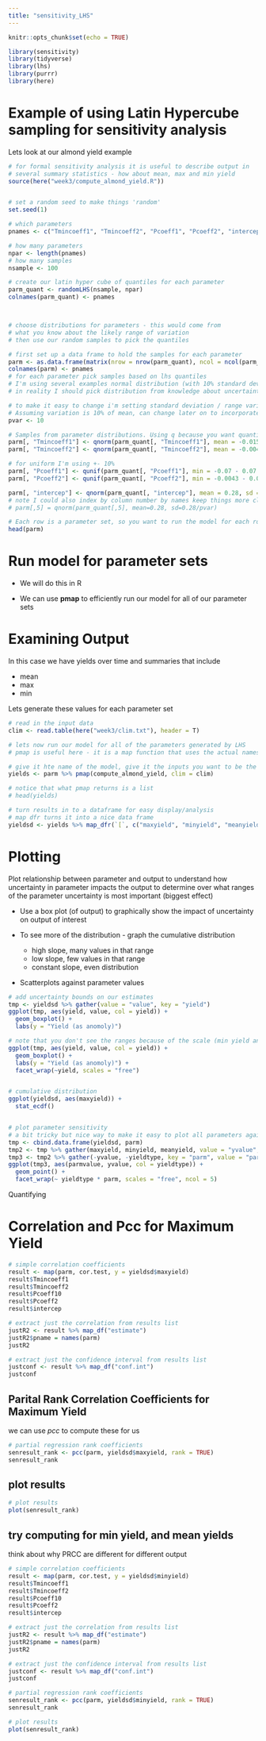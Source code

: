 ```yaml
---
title: "sensitivity_LHS"
---
```


```r
knitr::opts_chunk$set(echo = TRUE)

library(sensitivity)
library(tidyverse)
library(lhs)
library(purrr)
library(here)
```

# Example of using Latin Hypercube sampling for sensitivity analysis

Lets look at our almond yield example

```r
# for formal sensitivity analysis it is useful to describe output in
# several summary statistics - how about mean, max and min yield
source(here("week3/compute_almond_yield.R"))


# set a random seed to make things 'random'
set.seed(1)

# which parameters
pnames <- c("Tmincoeff1", "Tmincoeff2", "Pcoeff1", "Pcoeff2", "intercep")

# how many parameters
npar <- length(pnames)
# how many samples
nsample <- 100

# create our latin hyper cube of quantiles for each parameter
parm_quant <- randomLHS(nsample, npar)
colnames(parm_quant) <- pnames



# choose distributions for parameters - this would come from
# what you know about the likely range of variation
# then use our random samples to pick the quantiles

# first set up a data frame to hold the samples for each parameter
parm <- as.data.frame(matrix(nrow = nrow(parm_quant), ncol = ncol(parm_quant)))
colnames(parm) <- pnames
# for each parameter pick samples based on lhs quantiles
# I'm using several examples normal distribution (with 10% standard deviation) and uniform with +- 10%
# in reality I should pick distribution from knowledge about uncertainty in parameters

# to make it easy to change i'm setting standard deviation / range variation to a variable
# Assuming variation is 10% of mean, can change later on to incorporate more uncertainty
pvar <- 10

# Samples from parameter distributions. Using q because you want quantiles. Not r because we don't want random sampling. 
parm[, "Tmincoeff1"] <- qnorm(parm_quant[, "Tmincoeff1"], mean = -0.015, sd = 0.015 / pvar)
parm[, "Tmincoeff2"] <- qnorm(parm_quant[, "Tmincoeff2"], mean = -0.0046, sd = 0.0046 / pvar)

# for uniform I'm using +- 10%
parm[, "Pcoeff1"] <- qunif(parm_quant[, "Pcoeff1"], min = -0.07 - 0.07 / pvar, max = -0.07 + 0.07 / pvar)
parm[, "Pcoeff2"] <- qunif(parm_quant[, "Pcoeff2"], min = -0.0043 - 0.0043 / pvar, max = -0.0043 + 0.0043 / pvar)

parm[, "intercep"] <- qnorm(parm_quant[, "intercep"], mean = 0.28, sd = 0.28 / pvar)
# note I could also index by column number by names keep things more clear, fewer mistakes
# parm[,5] = qnorm(parm_quant[,5], mean=0.28, sd=0.28/pvar)

# Each row is a parameter set, so you want to run the model for each row in the dataset
head(parm)
```


# Run model for parameter sets

* We will do this in R

* We can use **pmap** to efficiently run our model for all of our parameter sets

# Examining Output

In this case we have yields over time and summaries that include

* mean
* max
* min 

Lets generate these values for each parameter set
```r
# read in the input data
clim <- read.table(here("week3/clim.txt"), header = T)

# lets now run our model for all of the parameters generated by LHS
# pmap is useful here - it is a map function that uses the actual names of input parameters

# give it hte name of the model, give it the inputs you want to be the same (the climate data) then you vary the parameter set. 
yields <- parm %>% pmap(compute_almond_yield, clim = clim)

# notice that what pmap returns is a list
# head(yields)

# turn results in to a dataframe for easy display/analysis
# map dfr turns it into a nice data frame
yieldsd <- yields %>% map_dfr(`[`, c("maxyield", "minyield", "meanyield"))
```

#  Plotting 

Plot relationship between parameter and output
to understand how uncertainty in parameter impacts the output to determine over what ranges of the parameter uncertainty is most important (biggest effect)


* Use a box plot (of output)
to graphically show the impact of uncertainty on output of interest

* To see more of the distribution - graph the cumulative distribution
  * high slope, many values in that range
  * low slope, few values in that range
  * constant slope, even distribution
  
* Scatterplots against parameter values


```r
# add uncertainty bounds on our estimates
tmp <- yieldsd %>% gather(value = "value", key = "yield")
ggplot(tmp, aes(yield, value, col = yield)) +
  geom_boxplot() +
  labs(y = "Yield (as anomoly)")

# note that you don't see the ranges because of the scale (min yield anomoly much smaller than max) - here's a more informative way to graph
ggplot(tmp, aes(yield, value, col = yield)) +
  geom_boxplot() +
  labs(y = "Yield (as anomoly)") +
  facet_wrap(~yield, scales = "free")


# cumulative distribution
ggplot(yieldsd, aes(maxyield)) +
  stat_ecdf()


# plot parameter sensitivity
# a bit tricky but nice way to make it easy to plot all parameters against all values
tmp <- cbind.data.frame(yieldsd, parm)
tmp2 <- tmp %>% gather(maxyield, minyield, meanyield, value = "yvalue", key = "yieldtype")
tmp3 <- tmp2 %>% gather(-yvalue, -yieldtype, key = "parm", value = "parmvalue")
ggplot(tmp3, aes(parmvalue, yvalue, col = yieldtype)) +
  geom_point() +
  facet_wrap(~ yieldtype * parm, scales = "free", ncol = 5)
```

Quantifying

# Correlation and Pcc for Maximum Yield
```r
# simple correlation coefficients
result <- map(parm, cor.test, y = yieldsd$maxyield)
result$Tmincoeff1
result$Tmincoeff2
result$Pcoeff10
result$Pcoeff2
result$intercep

# extract just the correlation from results list
justR2 <- result %>% map_df("estimate")
justR2$pname = names(parm)
justR2

# extract just the confidence interval from results list
justconf <- result %>% map_df("conf.int")
justconf
```

## Parital Rank Correlation Coefficients for Maximum Yield

we can use *pcc* to compute these for us
```r
# partial regression rank coefficients
senresult_rank <- pcc(parm, yieldsd$maxyield, rank = TRUE)
senresult_rank

```
## plot results
```r
# plot results
plot(senresult_rank)
```

## try computing for min yield, and mean yields

think about why PRCC are different for different output

```r
# simple correlation coefficients
result <- map(parm, cor.test, y = yieldsd$minyield)
result$Tmincoeff1
result$Tmincoeff2
result$Pcoeff10
result$Pcoeff2
result$intercep

# extract just the correlation from results list
justR2 <- result %>% map_df("estimate")
justR2$pname = names(parm)
justR2

# extract just the confidence interval from results list
justconf <- result %>% map_df("conf.int")
justconf

```

```r
# partial regression rank coefficients
senresult_rank <- pcc(parm, yieldsd$minyield, rank = TRUE)
senresult_rank

```

```r
# plot results
plot(senresult_rank)
```

